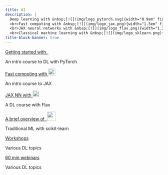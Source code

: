 ```yaml
---
title: AI
description: |
  Deep learning with &nbsp;[![](img/logo_pytorch.svg){width="0.9em" fig-alt="noshadow"}](https://pytorch.org/)
  <br>Fast computing with &nbsp;[![](img/logo_jax.png){width="1.5em" fig-alt="noshadow"}](https://jax.readthedocs.io)
  <br>JAX neural networks with &nbsp;[![](img/logo_flax.png){width="1.3em" fig-alt="noshadow"}](https://jax.readthedocs.io)
  <br>Classical machine learning with &nbsp;[![](img/logo_sklearn.png){width="1.8em" fig-alt="noshadow"}](https://scikit-learn.org/)
title-block-banner: true
---
```


:::{layout="[[5, 5], [5, 5], [5, 5]]"}

:::{.card2 .mb-3}

:::{.card-body2}

[Getting started with &nbsp;![](img/logo_pytorch.svg){width="1em" fig-alt="noshadow"}](top_pt.qmd){.card-title2 .stretched-link}

[An intro course to DL with PyTorch]{.text-muted}

:::

:::

:::{.card2 .mb-3}

:::{.card-body2}

[Fast computing with ![](img/logo_jax.png){width="1.6em" fig-alt="noshadow"}](top_jx.qmd){.card-title2 .stretched-link}

[An intro course to JAX]{.text-muted}

:::

:::

:::{.card2 .mb-3}

:::{.card-body2}

[JAX NN with ![](img/logo_flax.png){width="1.4em" fig-alt="noshadow"}](top_fl.qmd){.card-title2 .stretched-link}

[A DL course with Flax]{.text-muted}

:::

:::

:::{.card2 .mb-3}

:::{.card-body2}

[A brief overview of &nbsp;![](img/logo_sklearn.png){width="2em" fig-alt="noshadow"}](sk_intro.qmd){.card-title2 .stretched-link}

[Traditional ML with scikit-learn]{.text-muted}

:::

:::

:::{.card3 .mb-3}

:::{.card-body2}

[Workshops](ws_audio_dataloader.qmd){.card-title2 .stretched-link}

[Various DL topics]{.text-muted}

:::

:::

:::{.card3 .mb-3}

:::{.card-body2}

[60 min webinars](wb_frameworks.qmd){.card-title2 .stretched-link}

[Various DL topics]{.text-muted}

:::

:::

::::
